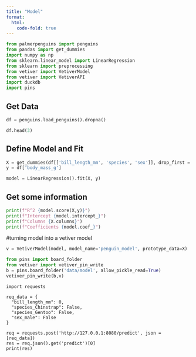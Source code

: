```yaml
---
title: "Model"
format:
  html:
    code-fold: true
---
```


```python
from palmerpenguins import penguins
from pandas import get_dummies
import numpy as np
from sklearn.linear_model import LinearRegression
from sklearn import preprocessing
from vetiver import VetiverModel
from vetiver import VetiverAPI
import duckdb
import pins
```

## Get Data

```python
df = penguins.load_penguins().dropna()

df.head(3)
```

## Define Model and Fit

```python
X = get_dummies(df[['bill_length_mm', 'species', 'sex']], drop_first = True)
y = df['body_mass_g']

model = LinearRegression().fit(X, y)
```

## Get some information

```python
print(f"R^2 {model.score(X,y)}")
print(f"Intercept {model.intercept_}")
print(f"Columns {X.columns}")
print(f"Coefficients {model.coef_}")
```

#turning model into a vetiver model

```python
v = VetiverModel(model, model_name='penguin_model', prototype_data=X)
```

```python
from pins import board_folder
from vetiver import vetiver_pin_write
b = pins.board_folder('data/model', allow_pickle_read=True)
vetiver_pin_write(b,v)
```

```
import requests

req_data = {
  "bill_length_mm": 0,
  "species_Chinstrap": False,
  "species_Gentoo": False,
  "sex_male": False
}

req = requests.post('http://127.0.0.1:8080/predict', json = [req_data])
res = req.json().get('predict')[0]
print(res)
```
